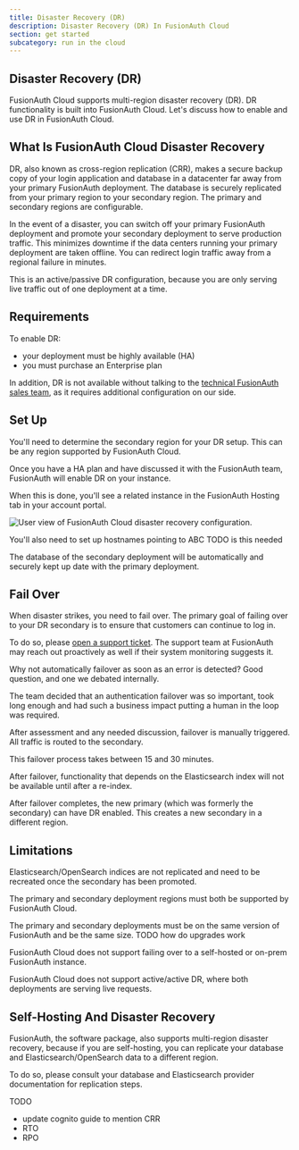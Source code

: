 ```yaml
---
title: Disaster Recovery (DR)
description: Disaster Recovery (DR) In FusionAuth Cloud
section: get started
subcategory: run in the cloud
---
```


<EnterprisePlanBlurb />

## Disaster Recovery (DR)

FusionAuth Cloud supports multi-region disaster recovery (DR). DR functionality is built into FusionAuth Cloud. Let's discuss how to enable and use DR in FusionAuth Cloud.

## What Is FusionAuth Cloud Disaster Recovery

DR, also known as cross-region replication (CRR), makes a secure backup copy of your login application and database in a datacenter far away from your primary FusionAuth deployment. The database is securely replicated from your primary region to your secondary region. The primary and secondary regions are configurable. 

In the event of a disaster, you can switch off your primary FusionAuth deployment and promote your secondary deployment to serve production traffic. This minimizes downtime if the data centers running your primary deployment are taken offline. You can redirect login traffic away from a regional failure in minutes.

This is an active/passive DR configuration, because you are only serving live traffic out of one deployment at a time.

## Requirements

To enable DR:

* your deployment must be highly available (HA)
* you must purchase an Enterprise plan

In addition, DR is not available without talking to the [technical FusionAuth sales team](/contact), as it requires additional configuration on our side.

## Set Up

You'll need to determine the secondary region for your DR setup. This can be any region supported by FusionAuth Cloud.

Once you have a HA plan and have discussed it with the FusionAuth team, FusionAuth will enable DR on your instance.

When this is done, you'll see a related instance in the FusionAuth <Breadcrumb>Hosting</Breadcrumb> tab in your account portal.

![User view of FusionAuth Cloud disaster recovery configuration.](/img/docs/get-started/run-in-the-cloud/disaster-recovery/example-dr-config.png)

You'll also need to set up hostnames pointing to ABC
TODO is this needed

The database of the secondary deployment will be automatically and securely kept up date with the primary deployment.

<PrimaryServing alt="When the primary deployment is serving traffic."/>

## Fail Over

When disaster strikes, you need to fail over. The primary goal of failing over to your DR secondary is to ensure that customers can continue to log in.

To do so, please [open a support ticket](https://account.fusionauth.io/account/support/). The support team at FusionAuth may reach out proactively as well if their system monitoring suggests it.

<Aside type="note">
Why not automatically failover as soon as an error is detected? Good question, and one we debated internally.

The team decided that an authentication failover was so important, took long enough and had such a business impact putting a human in the loop was required.
</Aside>

After assessment and any needed discussion, failover is manually triggered. All traffic is routed to the secondary.

<SecondaryServing alt="When the primary deployment has failed and the secondary deployment is serving traffic."/>

This failover process takes between 15 and 30 minutes.

After failover, functionality that depends on the Elasticsearch index will not be available until after a re-index. 

After failover completes, the new primary (which was formerly the secondary) can have DR enabled. This creates a new secondary in a different region.

## Limitations

Elasticsearch/OpenSearch indices are not replicated and need to be recreated once the secondary has been promoted.

The primary and secondary deployment regions must both be supported by FusionAuth Cloud.

The primary and secondary deployments must be on the same version of FusionAuth and be the same size.  TODO how do upgrades work

FusionAuth Cloud does not support failing over to a self-hosted or on-prem FusionAuth instance.

FusionAuth Cloud does not support active/active DR, where both deployments are serving live requests.

## Self-Hosting And Disaster Recovery

FusionAuth, the software package, also supports multi-region disaster recovery, because if you are self-hosting, you can replicate your database and Elasticsearch/OpenSearch data to a different region.

To do so, please consult your database and Elasticsearch provider documentation for replication steps.

TODO
- update cognito guide to mention CRR
- RTO
- RPO
